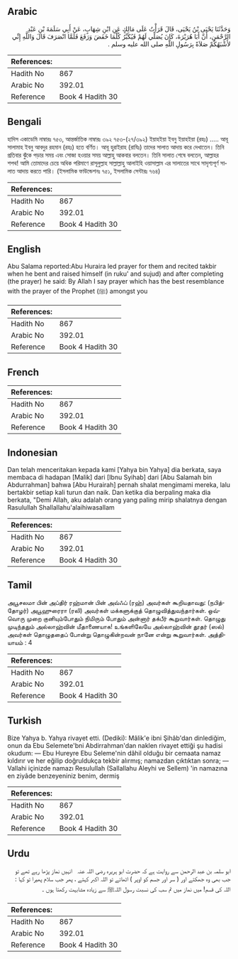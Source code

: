 ## Arabic


<div dir="rtl" lang="ar" style={{fontSize:'larger',backgroundColor:'#f8f9fa',padding:20}}>
وَحَدَّثَنَا يَحْيَى بْنُ يَحْيَى، قَالَ قَرَأْتُ عَلَى مَالِكٍ عَنِ ابْنِ شِهَابٍ، عَنْ أَبِي سَلَمَةَ بْنِ عَبْدِ الرَّحْمَنِ، أَنَّ أَبَا هُرَيْرَةَ، كَانَ يُصَلِّي لَهُمْ فَيُكَبِّرُ كُلَّمَا خَفَضَ وَرَفَعَ فَلَمَّا انْصَرَفَ قَالَ وَاللَّهِ إِنِّي لأَشْبَهُكُمْ صَلاَةً بِرَسُولِ اللَّهِ صلى الله عليه وسلم ‏.‏
</div>
<div style={{backgroundColor:'#f8f9fa',padding:20, marginBottom: 10}}><table> <thead> <tr> <th>References:</th> <th></th> </tr> </thead> <tbody><tr><td>Hadith No</td><td>867</td></tr><tr><td>Arabic No</td><td>392.01</td></tr><tr><td>Reference</td><td>Book 4 Hadith 30</td></tr></tbody></table></div>

## Bengali


<div dir="ltr" lang="bn" style={{fontSize:'larger',backgroundColor:'#f8f9fa',padding:20}}>
হাদিস একাডেমি নাম্বারঃ ৭৫৩, আন্তর্জাতিক নাম্বারঃ ৩৯২ ৭৫৩-(২৭/৩৯২) ইয়াহইয়া ইবনু ইয়াহইয়া (রহঃ) ..... আবূ সালামাহ ইবনু আবদুর রহমান (রহঃ) হতে বর্ণিত। আবূ হুরাইরাহ (রাযিঃ) তাদের সালাত আদায় করে দেখাতেন। তিনি প্রতিবার ঝুঁকে পড়ার সময় এবং সোজা হওয়ার সময় আল্লাহু আকবার বলতেন। তিনি সালাত শেষে বলতেন, আল্লাহর শপথ! আমি তোমাদের চেয়ে অধিক পরিমাণে রাসূলুল্লাহ সাল্লাল্লাহু আলাইহি ওয়াসাল্লাম এর সালাতের সাথে সাদৃশ্যপূর্ণ সালাত আদায় করতে পারি। (ইসলামিক ফাউন্ডেশনঃ ৭৫১, ইসলামিক সেন্টারঃ ৭৬৪)
</div>
<div style={{backgroundColor:'#f8f9fa',padding:20, marginBottom: 10}}><table> <thead> <tr> <th>References:</th> <th></th> </tr> </thead> <tbody><tr><td>Hadith No</td><td>867</td></tr><tr><td>Arabic No</td><td>392.01</td></tr><tr><td>Reference</td><td>Book 4 Hadith 30</td></tr></tbody></table></div>

## English


<div dir="ltr" lang="en" style={{fontSize:'larger',backgroundColor:'#f8f9fa',padding:20}}>
Abu Salama reported:Abu Huraira led prayer for them and recited takbir when he bent and raised himself (in ruku' and sujud) and after completing (the prayer) he said: By Allah I say prayer which has the best resemblance with the prayer of the Prophet (ﷺ) amongst you
</div>
<div style={{backgroundColor:'#f8f9fa',padding:20, marginBottom: 10}}><table> <thead> <tr> <th>References:</th> <th></th> </tr> </thead> <tbody><tr><td>Hadith No</td><td>867</td></tr><tr><td>Arabic No</td><td>392.01</td></tr><tr><td>Reference</td><td>Book 4 Hadith 30</td></tr></tbody></table></div>

## French


<div dir="ltr" lang="fr" style={{fontSize:'larger',backgroundColor:'#f8f9fa',padding:20}}>

</div>
<div style={{backgroundColor:'#f8f9fa',padding:20, marginBottom: 10}}><table> <thead> <tr> <th>References:</th> <th></th> </tr> </thead> <tbody><tr><td>Hadith No</td><td>867</td></tr><tr><td>Arabic No</td><td>392.01</td></tr><tr><td>Reference</td><td>Book 4 Hadith 30</td></tr></tbody></table></div>

## Indonesian


<div dir="ltr" lang="id" style={{fontSize:'larger',backgroundColor:'#f8f9fa',padding:20}}>
Dan telah menceritakan kepada kami [Yahya bin Yahya] dia berkata, saya membaca di hadapan [Malik] dari [Ibnu Syihab] dari [Abu Salamah bin Abdurrahman] bahwa [Abu Hurairah] pernah shalat mengimami mereka, lalu bertakbir setiap kali turun dan naik. Dan ketika dia berpaling maka dia berkata, "Demi Allah, aku adalah orang yang paling mirip shalatnya dengan Rasulullah Shallallahu'alaihiwasallam
</div>
<div style={{backgroundColor:'#f8f9fa',padding:20, marginBottom: 10}}><table> <thead> <tr> <th>References:</th> <th></th> </tr> </thead> <tbody><tr><td>Hadith No</td><td>867</td></tr><tr><td>Arabic No</td><td>392.01</td></tr><tr><td>Reference</td><td>Book 4 Hadith 30</td></tr></tbody></table></div>

## Tamil


<div dir="ltr" lang="ta" style={{fontSize:'larger',backgroundColor:'#f8f9fa',padding:20}}>
அபூசலமா பின் அப்திர் ரஹ்மான் பின் அவ்ஃப் (ரஹ்) அவர்கள் கூறியதாவது: (நபித்தோழர்) அபூஹுரைரா (ரலி) அவர்கள் மக்களுக்குத் தொழுவித்துவந்தார்கள். ஒவ்வொரு முறை குனியும்போதும் நிமிரும் போதும் அன்னார் தக்பீர் கூறுவார்கள். தொழுது முடிந்ததும் அல்லாஹ்வின் மீதாணையாக! உங்களிலேயே அல்லாஹ்வின் தூதர் (ஸல்) அவர்கள் தொழுததைப் போன்று தொழுகின்றவன் நானே என்று கூறுவார்கள். அத்தியாயம் : 4
</div>
<div style={{backgroundColor:'#f8f9fa',padding:20, marginBottom: 10}}><table> <thead> <tr> <th>References:</th> <th></th> </tr> </thead> <tbody><tr><td>Hadith No</td><td>867</td></tr><tr><td>Arabic No</td><td>392.01</td></tr><tr><td>Reference</td><td>Book 4 Hadith 30</td></tr></tbody></table></div>

## Turkish


<div dir="ltr" lang="tr" style={{fontSize:'larger',backgroundColor:'#f8f9fa',padding:20}}>
Bize Yahya b. Yahya rivayet etti. (Dediki): Mâlik'e ibni Şihâb'dan dinlediğim, onun da Ebu Selemete'bni Abdirrahman'dan naklen rivayet ettiği şu hadisi okudum: — Ebu Hureyre Ebu Seleme'nin dâhil olduğu bir cemaata namaz kıldırır ve her eğilip doğruldukça tekbir alırmış; namazdan çıktıktan sonra; — Vallahi içinizde namazı Resulullah (Sallallahu Aleyhi ve Sellem) 'in namazına en ziyâde benzeyeniniz benim, dermiş
</div>
<div style={{backgroundColor:'#f8f9fa',padding:20, marginBottom: 10}}><table> <thead> <tr> <th>References:</th> <th></th> </tr> </thead> <tbody><tr><td>Hadith No</td><td>867</td></tr><tr><td>Arabic No</td><td>392.01</td></tr><tr><td>Reference</td><td>Book 4 Hadith 30</td></tr></tbody></table></div>

## Urdu


<div dir="rtl" lang="ur" style={{fontSize:'larger',backgroundColor:'#f8f9fa',padding:20}}>
ابو سلمہ بن عبد الرحمن سے روایت ہے کہ حضرت ابو ہریرہ ‌رضی ‌اللہ ‌عنہ ‌ ‌ انہیں نماز پڑھا رہے تھے تو جب بھی وہ جھکتے اور ( سر اور جسم کو اوپر ) اٹھاتے تو اللہ اکبر کہتے ، پھر جب سلام پھیرا تو کہا : اللہ کی قسم! میں نماز میں تم سب کی نسبت رسول اللہﷺ سے زیادہ مشابہت رکھتا ہوں ۔
</div>
<div style={{backgroundColor:'#f8f9fa',padding:20, marginBottom: 10}}><table> <thead> <tr> <th>References:</th> <th></th> </tr> </thead> <tbody><tr><td>Hadith No</td><td>867</td></tr><tr><td>Arabic No</td><td>392.01</td></tr><tr><td>Reference</td><td>Book 4 Hadith 30</td></tr></tbody></table></div>